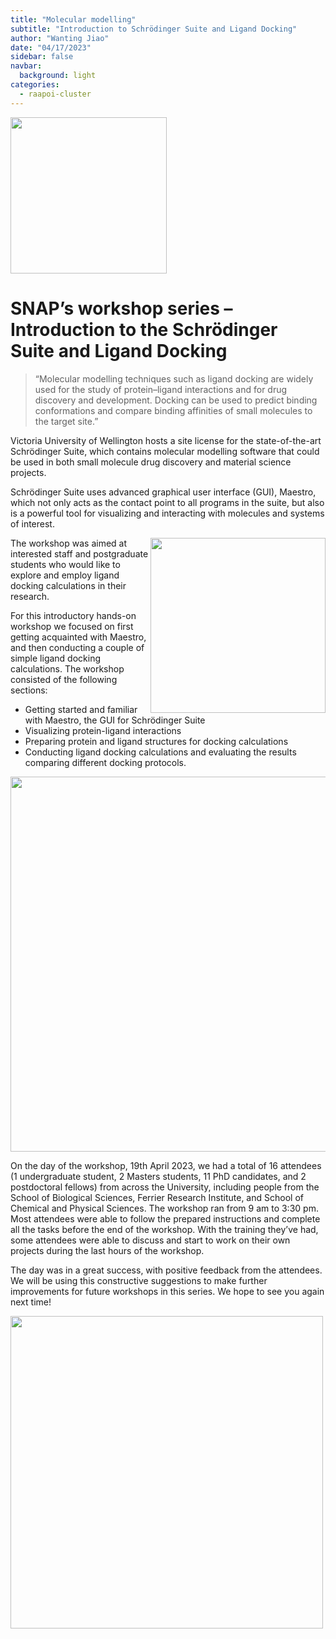 ```yaml
---
title: "Molecular modelling"
subtitle: "Introduction to Schrödinger Suite and Ligand Docking"
author: "Wanting Jiao"
date: "04/17/2023"
sidebar: false
navbar:
  background: light
categories: 
  - raapoi-cluster
---
```

<style>
.quarto-title-block .quarto-title-banner {
  background-image: url(images/small_logo.png);
#  border: solid 2px #FF9300;
  margin-top: -40px;
  color: white;
}
</style>

![](thumbnail1.png){height=250 fig-align="center"}

<h1>SNAP’s workshop series – Introduction to the Schrödinger Suite and Ligand Docking</h1>

>"Molecular modelling techniques such as ligand docking are widely used for the study of protein–ligand interactions and for drug discovery and development. Docking can be used to predict binding conformations and compare binding affinities of small molecules to the target site."

Victoria University of Wellington hosts a site license for the state-of-the-art  Schrödinger Suite, which contains molecular modelling software that could be used in both small molecule drug discovery and material science projects. 

Schrödinger Suite uses advanced graphical user interface (GUI), Maestro, which not only acts as the contact point to all programs in the suite, but also is a powerful tool for visualizing and interacting with molecules and systems of interest.

<img style="float: right; height: 280px;" src="schrodinger_workshop.jpeg">

The workshop was aimed at interested staff and postgraduate students who would like to explore and employ ligand docking calculations in their research. 

For this introductory hands-on workshop we focused on first getting acquainted with Maestro, and then conducting a couple of simple ligand docking calculations. The workshop consisted of the following sections:
<ul>
	<li>Getting started and familiar with Maestro, the GUI for Schrödinger Suite</li>
	<li>Visualizing protein-ligand interactions</li>
	<li>Preparing protein and ligand structures for docking calculations</li>
	<li>Conducting ligand docking calculations and evaluating the results comparing different docking protocols.</li>
</ul>

![](ligand_in_pocket.png){width=600 fig-align="center"}

On the day of the workshop, 19th April 2023, we had a total of 16 attendees (1 undergraduate student, 2 Masters students, 11 PhD candidates, and 2 postdoctoral fellows) from across the University, including people from the School of Biological Sciences, Ferrier Research Institute, and School of Chemical and Physical Sciences. The workshop ran from 9 am to 3:30 pm. Most attendees were able to follow the prepared instructions and complete all the tasks before the end of the workshop. With the training they’ve had, some attendees were able to discuss and start to work on their own projects during the last hours of the workshop. 

The day was in a great success, with positive feedback from the attendees. We will be using this constructive suggestions to make further improvements for future workshops in this series. We hope to see you again next time!

![](binding_site.png){width=500 fig-align="center"}




